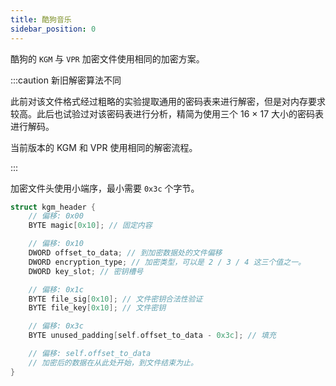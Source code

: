```yaml
---
title: 酷狗音乐
sidebar_position: 0
---
```



酷狗的 `KGM` 与 `VPR` 加密文件使用相同的加密方案。

:::caution 新旧解密算法不同

此前对该文件格式经过粗略的实验提取通用的<Ruby caption="xor pad">密码表</Ruby><!--
-->来进行解密，但是对内存要求较高。此后也试验过对该密码表进行分析，精简为使用三个 16 × 17
大小的密码表进行解码。

当前版本的 KGM 和 VPR 使用相同的解密流程。

:::

加密文件头使用<Ruby caption="Little Endian">小端序</Ruby>，最小需要 `0x3c` 个字节。

```c
struct kgm_header {
    // 偏移: 0x00
    BYTE magic[0x10]; // 固定内容

    // 偏移: 0x10
    DWORD offset_to_data; // 到加密数据处的文件偏移
    DWORD encryption_type; // 加密类型，可以是 2 / 3 / 4 这三个值之一。
    DWORD key_slot; // 密钥槽号

    // 偏移: 0x1c
    BYTE file_sig[0x10]; // 文件密钥合法性验证
    BYTE file_key[0x10]; // 文件密钥

    // 偏移: 0x3c
    BYTE unused_padding[self.offset_to_data - 0x3c]; // 填充

    // 偏移: self.offset_to_data
    // 加密后的数据在从此处开始，到文件结束为止。
}
```
